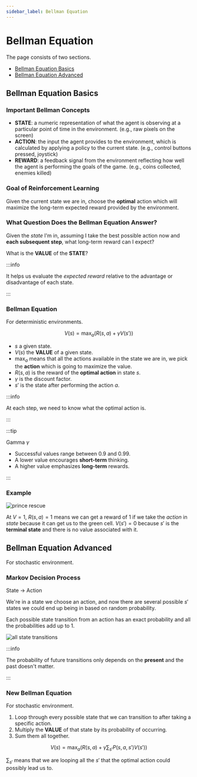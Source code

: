 ```yaml
---
sidebar_label: Bellman Equation
---
```



# Bellman Equation

The page consists of two sections.

- [Bellman Equation Basics](#bellman-equation-basics)
- [Bellman Equation Advanced](#bellman-equation-advanced)

## Bellman Equation Basics

<YouTubeVideo
  src="https://www.youtube.com/embed/14BfO5lMiuk"
  caption="An introduction to the Bellman Equations for Reinforcement Learning"
/>

### Important Bellman Concepts

- **STATE**: a numeric representation of what the agent is observing at a particular point of time in the environment. (e.g., raw pixels on the screen)
- **ACTION**: the input the agent provides to the environment, which is calculated by applying a policy to the current state. (e.g., control buttons pressed, joystick)
- **REWARD**: a feedback signal from the environment reflecting how well the agent is performing the goals of the game. (e.g., coins collected, enemies killed)

### Goal of Reinforcement Learning

Given the current state we are in, choose the **optimal** action which will maximize the long-term expected reward
provided by the environment.

### What Question Does the Bellman Equation Answer?

Given the _state_ I'm in, assuming I take the best possible action now and **each subsequent step**, what long-term reward can I expect?

What is the **VALUE** of the **STATE**?

:::info

It helps us evaluate the _expected reward_ relative to the advantage or disadvantage of each state.

:::

### Bellman Equation

For deterministic environments.

$$
V(s) = \max_a(R(s,a) + \gamma V(s\prime))
$$

- $s$ a given state.
- $V(s)$ the **VALUE** of a given state.
- $\max_a$ means that all the actions available in the state we are in, we pick the **action** which is going to maximize the value.
- $R(s, a)$ is the reward of the **optimal action** in state $s$.
- $\gamma$ is the discount factor.
- $s\prime$ is the state after performing the action $a$.

:::info

At each step, we need to know what the optimal action is.

:::

:::tip

Gamma $\gamma$

- Successful values range between 0.9 and 0.99.
- A lower value encourages **short-term** thinking.
- A higher value emphasizes **long-term** rewards.

:::

### Example

![prince rescue](_assets-10/prince-example.png)

At $V=1$, $R(s,a)=1$ means we can get a reward of 1 if we take the _action_ in _state_ because it can get us to the green cell. $V(s\prime)=0$ because $s\prime$ is the **terminal state** and there is no value associated with it.

## Bellman Equation Advanced

For stochastic environment.

<YouTubeVideo
  src="https://www.youtube.com/embed/aNuOLwojyfg"
  caption="Bellman Equation Advanced for Reinforcement Learning"
/>

### Markov Decision Process

State -> Action

We're in a state we choose an action, and now there are several possible $s\prime$ states we could end up being in based on random probability.

Each possible state transition from an action has an exact probability and all the probabilities add up to 1.

![all state transitions](_assets-10/mdp-all-probabilities.png)

:::info

The probability of future transitions only depends on the **present** and the past doesn't matter.

:::

### New Bellman Equation

For stochastic environment.

1. Loop through every possible state that we can transition to after taking a specific action.
2. Multiply the **VALUE** of that state by its probability of occurring.
3. Sum them all together.

$$
V(s) = \max_a(R(s,a) + \gamma \sum_{s\prime} {P(s,a,s\prime) V(s\prime)})
$$

$\sum_{s\prime}$ means that we are looping all the $s\prime$ that the optimal action could possibly lead us to.

